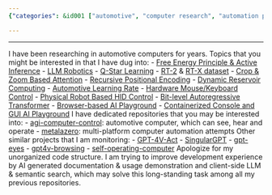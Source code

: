 ```yaml
---
{"categories": &id001 ["automotive", "computer research", "automation projects", "hardware control", "machine learning algorithms", "datasets", "robotics", "browser-based playgrounds", "AI documentation", "semantic search"], "category": "Automotive Computer Research", "date": "2023-12-01 12:11:01", "description": "This article explores the latest developments in automotive computer research and automation projects. It delves into various aspects such as hardware control, machine learning algorithms, datasets, robotics, browser-based playgrounds, AI documentation, and semantic search, providing insights into how these technologies are advancing the field of automotive computing.", "tags": *id001, "title": "Seek for cooperation and solution sharing"}

---
```


------
I have been researching in automotive computers for years.
Topics that you might be interested in that I have dug into:
- [Free Energy Principle & Active Inference](https://github.com/BerenMillidge/FEP_Active_Inference_Papers)
- [LLM Robotics](https://github.com/GT-RIPL/Awesome-LLM-Robotics)
- [Q-Star Learning](https://github.com/estill01/open_qstar)
- [RT-2](https://github.com/James4Ever0/agi_computer_control/tree/master/rt_x_experiments) & [RT-X dataset](https://robotics-transformer-x.github.io/)
- [Crop & Zoom Based Attention](https://github.com/James4Ever0/agi_computer_control/tree/master/rt_x_experiments/real_attention)
- [Recursive Positional Encoding](https://github.com/James4Ever0/agi_computer_control/blob/master/rt_x_experiments/real_attention/recursive_positional_encoding.py)
- [Dynamic Reservoir Computing](https://github.com/James4Ever0/agi_computer_control/tree/master/dynamic_plasticity_neural_networks)
- [Automotive Learning Rate](https://github.com/James4Ever0/agi_computer_control/tree/master/rt_x_experiments/gradient_undescent)
- [Hardware Mouse/Keyboard Control](https://github.com/James4Ever0/agi_computer_control/tree/master/hardware_capture_hid_power_control)
- [Physical Robot Based HID Control](https://github.com/James4Ever0/agi_computer_control/tree/master/lego_mindstorm_physical_mouse_keyboard_control)
- [Bit-level Autoregressive Transformer](https://github.com/James4Ever0/agi_computer_control/blob/master/rt_x_experiments/special_tokenizer_with_actions/test_hierachical_tokenization.py)
- [Browser-based AI Playground](https://github.com/James4Ever0/agi_computer_control/tree/master/the_frozen_forest_intro)
- [Containerized Console and GUI AI Playground](https://github.com/James4Ever0/agi_computer_control/tree/master/containerized_chatgpt_agent)
I have dedicated repositories that you may be interested into:
- [agi-computer-control](https://github.com/James4Ever0/agi_computer_control): automotive computer, which can see, hear and operate
- [metalazero](https://gitee.com/x00e0d991e368/metalazero): multi-platform computer automation attempts
Other similar projects that I am monitoring:
- [GPT-4V-Act](https://github.com/ddupont808/GPT-4V-Act)
- [SingularGPT](https://github.com/abhiprojectz/SingularGPT)
- [gpt-eyes](https://github.com/Charmve/gpt-eyes)
- [gpt4v-browsing](https://github.com/unconv/gpt4v-browsing)
- [self-operating-computer](https://github.com/OthersideAI/self-operating-computer)
Apologize for my unorganized code structure. I am trying to improve development experience by AI generated documentation & usage demonstration and client-side LLM & semantic search, which may solve this long-standing task among all my previous repositories.
